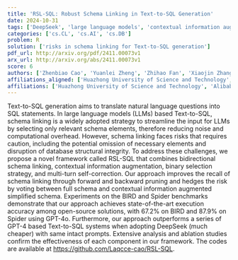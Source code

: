 ```yaml
---
title: 'RSL-SQL: Robust Schema Linking in Text-to-SQL Generation'
date: 2024-10-31
tags: ['DeepSeek', 'large language models', 'contextual information augmentation', 'Text-to-SQL generation', 'computational overhead', 'schema linking', 'execution accuracy', 'ablation studies', 'multi-turn self-correction']
categories: ['cs.CL', 'cs.AI', 'cs.DB']
problem: R
solution: ['risks in schema linking for Text-to-SQL generation']
pdf_url: http://arxiv.org/pdf/2411.00073v1
arx_url: http://arxiv.org/abs/2411.00073v1
score: 6
authors: ['Zhenbiao Cao', 'Yuanlei Zheng', 'Zhihao Fan', 'Xiaojin Zhang', 'Wei Chen']
affiliations_aligned: ['Huazhong University of Science and Technology', 'Huazhong University of Science and Technology', 'Alibaba Inc.', 'Huazhong University of Science and Technology', 'Huazhong University of Science and Technology']
affiliations: ['Huazhong University of Science and Technology', 'Alibaba Inc.']
---
```



Text-to-SQL generation aims to translate natural language questions into SQL statements. In large language models (LLMs) based Text-to-SQL, schema linking is a widely adopted strategy to streamline the input for LLMs by selecting only relevant schema elements, therefore reducing noise and computational overhead. However, schema linking faces risks that requires caution, including the potential omission of necessary elements and disruption of database structural integrity. To address these challenges, we propose a novel framework called RSL-SQL that combines bidirectional schema linking, contextual information augmentation, binary selection strategy, and multi-turn self-correction. Our approach improves the recall of schema linking through forward and backward pruning and hedges the risk by voting between full schema and contextual information augmented simplified schema. Experiments on the BIRD and Spider benchmarks demonstrate that our approach achieves state-of-the-art execution accuracy among open-source solutions, with 67.2% on BIRD and 87.9% on Spider using GPT-4o. Furthermore, our approach outperforms a series of GPT-4 based Text-to-SQL systems when adopting DeepSeek (much cheaper) with same intact prompts. Extensive analysis and ablation studies confirm the effectiveness of each component in our framework. The codes are available at https://github.com/Laqcce-cao/RSL-SQL.